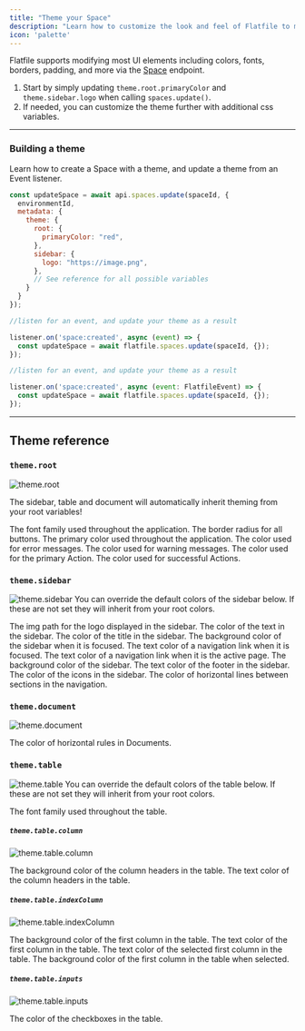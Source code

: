 ```yaml
---
title: "Theme your Space"
description: "Learn how to customize the look and feel of Flatfile to match your brand."
icon: 'palette'
---
```


Flatfile supports modifying most UI elements including colors, fonts, borders, padding, and
more via the <Tooltip tip="A micro-application...">[Space](../concepts/spaces)</Tooltip> endpoint.

1. Start by simply updating `theme.root.primaryColor` and `theme.sidebar.logo` when calling `spaces.update()`.
2. If needed, you can customize the theme further with additional css variables.

---

### Building a theme

Learn how to create a Space with a theme, and update a theme from an Event listener.

<CodeGroup>

```js
const updateSpace = await api.spaces.update(spaceId, {
  environmentId,
  metadata: {
    theme: {
      root: {
        primaryColor: "red",
      },
      sidebar: {
        logo: "https://image.png",
      },
      // See reference for all possible variables
    }
  }
});
```

```js listener.js
//listen for an event, and update your theme as a result

listener.on('space:created', async (event) => {
  const updateSpace = await flatfile.spaces.update(spaceId, {});
});
```

```js listener.ts
//listen for an event, and update your theme as a result

listener.on('space:created', async (event: FlatfileEvent) => {
  const updateSpace = await flatfile.spaces.update(spaceId, {});
});
```
</CodeGroup>

---

## Theme reference

### `theme.root`
![theme.root](../images/customize/theme_root.png)

<Tip>
The sidebar, table and document will automatically inherit theming from your root variables! 
</Tip>

<ParamField path="fontFamily" type="string">The font family used throughout the application.</ParamField>
<ParamField path="buttonBorderRadius" type="string">The border radius for all buttons.</ParamField>
<ParamField path="primaryColor" type="string">The primary color used throughout the application.</ParamField>
<ParamField path="dangerColor" type="string">The color used for error messages.</ParamField>
<ParamField path="warningColor" type="string">The color used for warning messages.</ParamField>
<ParamField path="actionColor" type="string">The color used for the primary Action.</ParamField>
<ParamField path="successColor" type="string">The color used for successful Actions.</ParamField>

### `theme.sidebar`
![theme.sidebar](../images/customize/theme_sidebar.png)
<Info>
  You can override the default colors of the sidebar below. If these are not set they will inherit from your root colors.
</Info>

<ParamField path="logo" type="string">The img path for the logo displayed in the sidebar.</ParamField>
<ParamField path="textColor" type="string">The color of the text in the sidebar.</ParamField>
<ParamField path="titleColor" type="string">The color of the title in the sidebar.</ParamField>
<ParamField path="focusBgColor" type="string">The background color of the sidebar when it is focused.</ParamField>
<ParamField path="focusTextColor" type="string">The text color of a navigation link when it is focused.</ParamField>
<ParamField path="activeTextColor" type="string">The text color of a navigation link when it is the active page.</ParamField>
<ParamField path="backgroundColor" type="string">The background color of the sidebar.</ParamField>
<ParamField path="footerTextColor" type="string">The text color of the footer in the sidebar.</ParamField>
<ParamField path="textUltralightColor" type="string">The color of the icons in the sidebar.</ParamField>
<ParamField path="borderColor" type="string">The color of horizontal lines between sections in the navigation.</ParamField>

### `theme.document`
![theme.document](../images/customize/theme_document.png)

<ParamField path="borderColor" type="string">The color of horizontal rules in Documents.</ParamField>

### `theme.table`
![theme.table](../images/customize/theme_table.png)
<Info>
  You can override the default colors of the table below. If these are not set they will inherit from your root colors.
</Info>

<ParamField path="fontFamily" type="string">The font family used throughout the table.</ParamField>

##### `theme.table.column`
![theme.table.column](../images/customize/theme_table_column.png)

<ParamField path="column.header.backgroundColor" type="string">The background color of the column headers in the table.</ParamField>
<ParamField path="column.header.color" type="string">The text color of the column headers in the table.</ParamField>

##### `theme.table.indexColumn`
![theme.table.indexColumn](../images/customize/theme_table_indexColumn.png)

<ParamField path="indexColumn.backgroundColor" type="string">The background color of the first column in the table.</ParamField>
<ParamField path="indexColumn.color" type="string">The text color of the first column in the table.</ParamField>
<ParamField path="indexColumn.selected.color" type="string">The text color of the selected first column in the table.</ParamField>
<ParamField path="indexColumn.selected.backgroundColor" type="string">The background color of the first column in the table when selected.</ParamField>

##### `theme.table.inputs`
![theme.table.inputs](../images/customize/theme_table_inputs.png)

<ParamField path="inputs.checkbox.color" type="string">The color of the checkboxes in the table.</ParamField>





